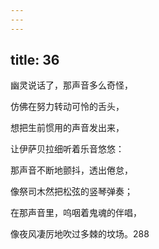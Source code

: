 ```yaml
---
---
---
```

title: 36
---




幽灵说话了，那声音多么奇怪，

仿佛在努力转动可怜的舌头，

想把生前惯用的声音发出来，

让伊萨贝拉细听着乐音悠悠：

那声音不断地颤抖，透出倦怠，

像祭司木然把松弦的竖琴弹奏；

在那声音里，呜咽着鬼魂的伴唱，

像夜风凄厉地吹过多棘的坟场。288